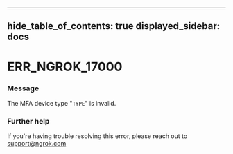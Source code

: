 

---
hide_table_of_contents: true
displayed_sidebar: docs
---


# ERR_NGROK_17000

### Message
The MFA device type "`TYPE`" is invalid.

<ErrorDetails />



### Further help
If you're having trouble resolving this error, please reach out to [support@ngrok.com](mailto:support@ngrok.com?subject=Help%20with%20ERR_NGROK_17000)

